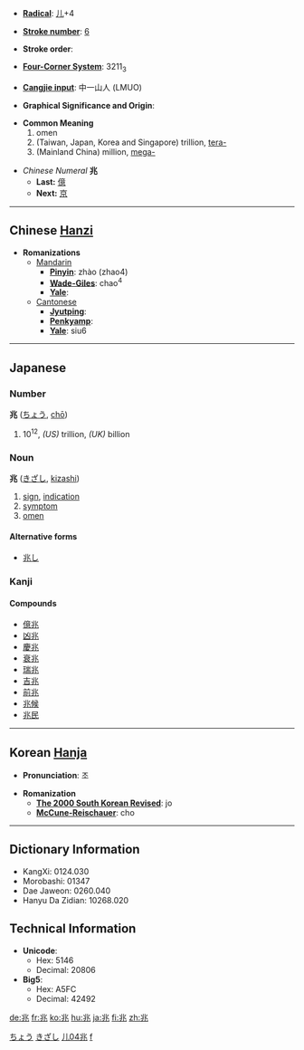 * '''[[Wiktionary:Chinese radical index| Radical]]''': [[Wiktionary:Chinese radical index 儿|儿]]+4

* '''[[Wiktionary:Chinese total strokes index|Stroke number]]''': [[Wiktionary:Chinese total strokes index 6|6]]

* '''Stroke order''': 

* '''[[Wiktionary:Chinese four corner index|Four-Corner System]]''': 3211<sub>3</sub>

* '''[[Wiktionary:Chinese Cangjie index|Cangjie input]]''': 中一山人 (LMUO)

* '''Graphical Significance and Origin''': 

* '''Common Meaning'''
*# omen
*# (Taiwan, Japan, Korea and Singapore) trillion, [[tera-]]
*# (Mainland China) million, [[mega-]]

*''Chinese Numeral'' '''兆'''
**'''Last:''' [[億]]
**'''Next:''' [[京]]
----

== Chinese [[Hanzi]] ==

* '''Romanizations'''
** [[Mandarin]]
*** '''[[Pinyin]]''': zhào (zhao4)
*** '''[[Wade-Giles]]''': chao<sup>4</sup>
*** '''[[Yale]]''': 
**[[Cantonese]]
***'''[[Jyutping]]''':
***'''[[Penkyamp]]''': 
***'''[[Yale]]''': siu6


----

== Japanese ==
[[Category:Japanese language|ちょう]]
===Number===
'''兆''' ([[ちょう]], [[chō]])
#10<sup>12</sup>, ''(US)'' trillion, ''(UK)'' billion


===Noun===
[[Category:Japanese nouns|きざし]]
'''兆''' ([[きざし]], [[kizashi]])
#[[sign]], [[indication]]
#[[symptom]]
#[[omen]]
====Alternative forms====
*[[兆し]]


===Kanji===
{{kanji|[[ちょう]] ([[chō]]), [[じょう]] ([[jō]])|[[きざす]] ([[兆す]], [[kizasu]]), [[うらない]] ([[uranai]]), [[きざし]] ([[兆し]], [[kizashi]])}}
====Compounds====
*[[億兆]]
*[[凶兆]]
*[[慶兆]]
*[[衰兆]]
*[[瑞兆]]
*[[吉兆]]
*[[前兆]]
*[[兆候]]
*[[兆民]]

----

== Korean [[Hanja]] ==

* '''Pronunciation''': 조

* '''Romanization'''
** '''[[The 2000 South Korean Revised Romanization|The 2000 South Korean Revised]]''': jo
** '''[[McCune-Reischauer]]''': cho

----

== Dictionary Information ==

* KangXi: 0124.030
* Morobashi: 01347
* Dae Jaweon: 0260.040
* Hanyu Da Zidian: 10268.020

== Technical Information ==

* '''Unicode''':
** Hex: 5146
** Decimal: 20806
* '''Big5''':
** Hex: A5FC
** Decimal: 42492

[[Category:Japanese kanji|儿04兆]]
[[Category:Japanese numbers| f]]

[[de:兆]]
[[fr:兆]]
[[ko:兆]]
[[hu:兆]]
[[ja:兆]]
[[fi:兆]]
[[zh:兆]]
